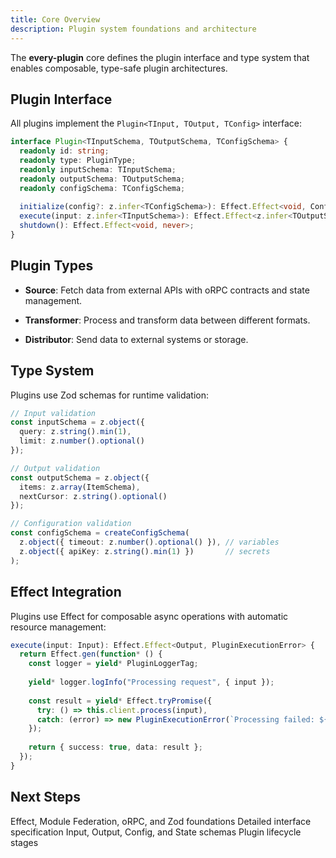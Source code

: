 ```yaml
---
title: Core Overview
description: Plugin system foundations and architecture
---
```


The **every-plugin** core defines the plugin interface and type system that enables composable, type-safe plugin architectures.

## Plugin Interface

All plugins implement the `Plugin<TInput, TOutput, TConfig>` interface:

```typescript
interface Plugin<TInputSchema, TOutputSchema, TConfigSchema> {
  readonly id: string;
  readonly type: PluginType;
  readonly inputSchema: TInputSchema;
  readonly outputSchema: TOutputSchema;
  readonly configSchema: TConfigSchema;
  
  initialize(config?: z.infer<TConfigSchema>): Effect.Effect<void, ConfigurationError>;
  execute(input: z.infer<TInputSchema>): Effect.Effect<z.infer<TOutputSchema>, PluginExecutionError>;
  shutdown(): Effect.Effect<void, never>;
}
```

## Plugin Types

- **Source**: Fetch data from external APIs with oRPC contracts and state management.

- **Transformer**: Process and transform data between different formats.

- **Distributor**: Send data to external systems or storage.

## Type System

Plugins use Zod schemas for runtime validation:

```typescript
// Input validation
const inputSchema = z.object({
  query: z.string().min(1),
  limit: z.number().optional()
});

// Output validation  
const outputSchema = z.object({
  items: z.array(ItemSchema),
  nextCursor: z.string().optional()
});

// Configuration validation
const configSchema = createConfigSchema(
  z.object({ timeout: z.number().optional() }), // variables
  z.object({ apiKey: z.string().min(1) })       // secrets
);
```

## Effect Integration

Plugins use Effect for composable async operations with automatic resource management:

```typescript
execute(input: Input): Effect.Effect<Output, PluginExecutionError> {
  return Effect.gen(function* () {
    const logger = yield* PluginLoggerTag;
    
    yield* logger.logInfo("Processing request", { input });
    
    const result = yield* Effect.tryPromise({
      try: () => this.client.process(input),
      catch: (error) => new PluginExecutionError(`Processing failed: ${error}`, true)
    });
    
    return { success: true, data: result };
  });
}
```

## Next Steps

<Cards>
  <Card title="Concepts" href="/docs/core/concepts">
    Effect, Module Federation, oRPC, and Zod foundations
  </Card>
  <Card title="Plugin Interface" href="/docs/core/plugin-interface">
    Detailed interface specification
  </Card>
  <Card title="Type System" href="/docs/core/types">
    Input, Output, Config, and State schemas
  </Card>
  <Card title="Lifecycle" href="/docs/core/lifecycle">
    Plugin lifecycle stages
  </Card>
</Cards>
